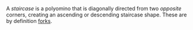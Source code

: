 A _staircase_ is a polyomino that is diagonally directed from two _opposite_ corners, creating an ascending or descending staircase shape. These are by definition [forks](/classes/fork).
